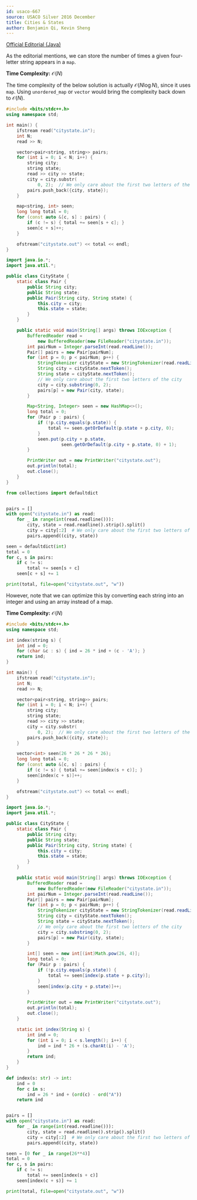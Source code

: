 ```yaml
---
id: usaco-667
source: USACO Silver 2016 December
title: Cities & States
author: Benjamin Qi, Kevin Sheng
---
```


[Official Editorial (Java)](http://www.usaco.org/current/data/sol_citystate_silver_dec16.html)

As the editorial mentions, we can store the number of times a given four-letter
string appears in a `map`.

**Time Complexity:** $\mathcal{O}(N)$

<LanguageSection>
<CPPSection>

<Info>

The time complexity of the below solution is actually
  $\mathcal{O}(N\log N)$, since it uses `map`. Using `unordered_map` or `vector` would bring the complexity back
down to $\mathcal{O}(N)$.

</Info>

```cpp
#include <bits/stdc++.h>
using namespace std;

int main() {
	ifstream read("citystate.in");
	int N;
	read >> N;

	vector<pair<string, string>> pairs;
	for (int i = 0; i < N; i++) {
		string city;
		string state;
		read >> city >> state;
		city = city.substr(
		    0, 2);  // We only care about the first two letters of the city
		pairs.push_back({city, state});
	}

	map<string, int> seen;
	long long total = 0;
	for (const auto &[c, s] : pairs) {
		if (c != s) { total += seen[s + c]; }
		seen[c + s]++;
	}

	ofstream("citystate.out") << total << endl;
}
```

</CPPSection>
<JavaSection>

```java
import java.io.*;
import java.util.*;

public class CityState {
	static class Pair {
		public String city;
		public String state;
		public Pair(String city, String state) {
			this.city = city;
			this.state = state;
		}
	}

	public static void main(String[] args) throws IOException {
		BufferedReader read =
		    new BufferedReader(new FileReader("citystate.in"));
		int pairNum = Integer.parseInt(read.readLine());
		Pair[] pairs = new Pair[pairNum];
		for (int p = 0; p < pairNum; p++) {
			StringTokenizer cityState = new StringTokenizer(read.readLine());
			String city = cityState.nextToken();
			String state = cityState.nextToken();
			// We only care about the first two letters of the city
			city = city.substring(0, 2);
			pairs[p] = new Pair(city, state);
		}

		Map<String, Integer> seen = new HashMap<>();
		long total = 0;
		for (Pair p : pairs) {
			if (!p.city.equals(p.state)) {
				total += seen.getOrDefault(p.state + p.city, 0);
			}
			seen.put(p.city + p.state,
			         seen.getOrDefault(p.city + p.state, 0) + 1);
		}

		PrintWriter out = new PrintWriter("citystate.out");
		out.println(total);
		out.close();
	}
}
```

</JavaSection>
<PySection>

```py
from collections import defaultdict


pairs = []
with open("citystate.in") as read:
	for _ in range(int(read.readline())):
		city, state = read.readline().strip().split()
		city = city[:2]  # We only care about the first two letters of the city
		pairs.append((city, state))

seen = defaultdict(int)
total = 0
for c, s in pairs:
	if c != s:
		total += seen[s + c]
	seen[c + s] += 1

print(total, file=open("citystate.out", "w"))
```

</PySection>
</LanguageSection>

However, note that we can optimize this by converting each string into an
integer and using an array instead of a map.

**Time Complexity:** $\mathcal{O}(N)$

<LanguageSection>
<CPPSection>

```cpp
#include <bits/stdc++.h>
using namespace std;

int index(string s) {
	int ind = 0;
	for (char &c : s) { ind = 26 * ind + (c - 'A'); }
	return ind;
}

int main() {
	ifstream read("citystate.in");
	int N;
	read >> N;

	vector<pair<string, string>> pairs;
	for (int i = 0; i < N; i++) {
		string city;
		string state;
		read >> city >> state;
		city = city.substr(
		    0, 2);  // We only care about the first two letters of the city
		pairs.push_back({city, state});
	}

	vector<int> seen(26 * 26 * 26 * 26);
	long long total = 0;
	for (const auto &[c, s] : pairs) {
		if (c != s) { total += seen[index(s + c)]; }
		seen[index(c + s)]++;
	}

	ofstream("citystate.out") << total << endl;
}
```

</CPPSection>
<JavaSection>

```java
import java.io.*;
import java.util.*;

public class CityState {
	static class Pair {
		public String city;
		public String state;
		public Pair(String city, String state) {
			this.city = city;
			this.state = state;
		}
	}

	public static void main(String[] args) throws IOException {
		BufferedReader read =
		    new BufferedReader(new FileReader("citystate.in"));
		int pairNum = Integer.parseInt(read.readLine());
		Pair[] pairs = new Pair[pairNum];
		for (int p = 0; p < pairNum; p++) {
			StringTokenizer cityState = new StringTokenizer(read.readLine());
			String city = cityState.nextToken();
			String state = cityState.nextToken();
			// We only care about the first two letters of the city
			city = city.substring(0, 2);
			pairs[p] = new Pair(city, state);
		}

		int[] seen = new int[(int)Math.pow(26, 4)];
		long total = 0;
		for (Pair p : pairs) {
			if (!p.city.equals(p.state)) {
				total += seen[index(p.state + p.city)];
			}
			seen[index(p.city + p.state)]++;
		}

		PrintWriter out = new PrintWriter("citystate.out");
		out.println(total);
		out.close();
	}

	static int index(String s) {
		int ind = 0;
		for (int i = 0; i < s.length(); i++) {
			ind = ind * 26 + (s.charAt(i) - 'A');
		}
		return ind;
	}
}
```

</JavaSection>
<PySection>

```py
def index(s: str) -> int:
	ind = 0
	for c in s:
		ind = 26 * ind + (ord(c) - ord("A"))
	return ind


pairs = []
with open("citystate.in") as read:
	for _ in range(int(read.readline())):
		city, state = read.readline().strip().split()
		city = city[:2]  # We only care about the first two letters of the city
		pairs.append((city, state))

seen = [0 for _ in range(26**4)]
total = 0
for c, s in pairs:
	if c != s:
		total += seen[index(s + c)]
	seen[index(c + s)] += 1

print(total, file=open("citystate.out", "w"))
```

</PySection>
</LanguageSection>
